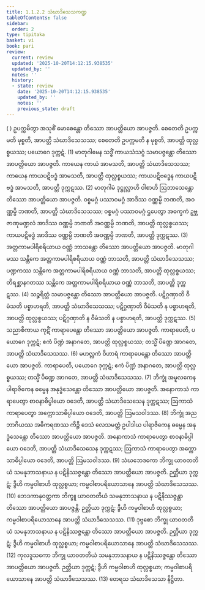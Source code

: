 ```yaml
---
title: 1.1.2.2 သံဃာဒိသေသကဏ္ဍ
tableOfContents: false
sidebar:
  order: 2
type: tipitaka
basket: vi
book: pari
review:
  current: review
  updated: '2025-10-20T14:12:15.938535'
  updated_by: ''
  notes: ''
  history:
  - state: review
    date: '2025-10-20T14:12:15.938535'
    updated_by: ''
    notes: ''
    previous_state: draft
---
```



<DynamicBreadcrumb />


<ReviewStatus review={frontmatter.review} showDetails={true} />

<HypothesisAnnotation frontmatter={frontmatter} />

<Division number="161" book="pari" e="ch" v="5" p="56">

<Paragraph number="338" book="pari">
( ) ဥပက္ကမိတွာ အသုစိံ မောစေန္တော တိဿော အာပတ္တိယော အာပဇ္ဇတိ. စေတေတိ ဥပက္ကမတိ မုစ္စတိ, အာပတ္တိ သံဃာဒိသေသဿ; စေတေတိ ဥပက္ကမတိ န မုစ္စတိ, အာပတ္တိ ထုလ္လစ္စယဿ; ပယောဂေ ဒုက္ကဋံ. (1)
</Paragraph>

<Paragraph number="339" book="pari">
မာတုဂါမေန သဒ္ဓိံ ကာယသံသဂ္ဂံ သမာပဇ္ဇန္တော တိဿော အာပတ္တိယော အာပဇ္ဇတိ. ကာယေန ကာယံ အာမသတိ, အာပတ္တိ သံဃာဒိသေသဿ; ကာယေန ကာယပဋိဗဒ္ဓံ အာမသတိ, အာပတ္တိ ထုလ္လစ္စယဿ; ကာယပဋိဗဒ္ဓေန ကာယပဋိဗဒ္ဓံ အာမသတိ, အာပတ္တိ ဒုက္ကဋဿ. (2)
</Paragraph>

<Paragraph number="340" book="pari">
မာတုဂါမံ ဒုဋ္ဌုလ္လာဟိ ဝါစာဟိ ဩဘာသေန္တော တိဿော အာပတ္တိယော အာပဇ္ဇတိ. ဝစ္စမဂ္ဂံ ပဿာဝမဂ္ဂံ အာဒိဿ ဝဏ္ဏမ္ပိ ဘဏတိ, အဝဏ္ဏမ္ပိ ဘဏတိ, အာပတ္တိ သံဃာဒိသေသဿ; ဝစ္စမဂ္ဂံ ပဿာဝမဂ္ဂံ ဌပေတွာ အဓက္ခကံ ဥဗ္ဘဇာဏုမဏ္ဍလံ အာဒိဿ ဝဏ္ဏမ္ပိ ဘဏတိ အဝဏ္ဏမ္ပိ ဘဏတိ, အာပတ္တိ ထုလ္လစ္စယဿ; ကာယပဋိဗဒ္ဓံ အာဒိဿ ဝဏ္ဏမ္ပိ ဘဏတိ အဝဏ္ဏမ္ပိ ဘဏတိ, အာပတ္တိ ဒုက္ကဋဿ. (3)
</Paragraph>

<Paragraph number="341" book="pari">
အတ္တကာမပါရိစရိယာယ ဝဏ္ဏံ ဘာသန္တော တိဿော အာပတ္တိယော အာပဇ္ဇတိ. မာတုဂါမဿ သန္တိကေ အတ္တကာမပါရိစရိယာယ ဝဏ္ဏံ ဘာသတိ, အာပတ္တိ သံဃာဒိသေသဿ; ပဏ္ဍကဿ သန္တိကေ အတ္တကာမပါရိစရိယာယ ဝဏ္ဏံ ဘာသတိ, အာပတ္တိ ထုလ္လစ္စယဿ; တိရစ္ဆာနဂတဿ သန္တိကေ အတ္တကာမပါရိစရိယာယ ဝဏ္ဏံ ဘာသတိ, အာပတ္တိ ဒုက္ကဋဿ. (4)
</Paragraph>

<Paragraph number="342" book="pari">
သဉ္စရိတ္တံ သမာပဇ္ဇန္တော တိဿော အာပတ္တိယော အာပဇ္ဇတိ. ပဋိဂ္ဂဏှာတိ ဝီမံသတိ ပစ္စာဟရတိ, အာပတ္တိ သံဃာဒိသေသဿ; ပဋိဂ္ဂဏှာတိ ဝီမံသတိ န ပစ္စာဟရတိ, အာပတ္တိ ထုလ္လစ္စယဿ; ပဋိဂ္ဂဏှာတိ န ဝီမံသတိ န ပစ္စာဟရတိ, အာပတ္တိ ဒုက္ကဋဿ. (5)
</Paragraph>

<Paragraph number="343" book="pari">
သညာစိကာယ ကုဋိံ ကာရာပေန္တော တိဿော အာပတ္တိယော အာပဇ္ဇတိ. ကာရာပေတိ, ပယောဂေ ဒုက္ကဋံ; ဧကံ ပိဏ္ဍံ အနာဂတေ, အာပတ္တိ ထုလ္လစ္စယဿ; တသ္မိံ ပိဏ္ဍေ အာဂတေ, အာပတ္တိ သံဃာဒိသေသဿ. (6)
</Paragraph>

<Paragraph number="344" book="pari">
မဟလ္လကံ ဝိဟာရံ ကာရာပေန္တော တိဿော အာပတ္တိယော အာပဇ္ဇတိ. ကာရာပေတိ, ပယောဂေ ဒုက္ကဋံ; ဧကံ ပိဏ္ဍံ အနာဂတေ, အာပတ္တိ ထုလ္လစ္စယဿ; တသ္မိံ ပိဏ္ဍေ အာဂတေ, အာပတ္တိ သံဃာဒိသေသဿ. (7)
</Paragraph>

<Paragraph number="345" book="pari">
ဘိက္ခုံ အမူလကေန ပါရာဇိကေန ဓမ္မေန အနုဒ္ဓံသေန္တော တိဿော အာပတ္တိယော အာပဇ္ဇတိ. အနောကာသံ ကာရာပေတွာ စာဝနာဓိပ္ပါယော ဝဒေတိ, အာပတ္တိ သံဃာဒိသေသေန ဒုက္ကဋဿ; ဩကာသံ ကာရာပေတွာ အက္ကောသာဓိပ္ပါယော ဝဒေတိ, အာပတ္တိ ဩမသဝါဒဿ. (8)
</Paragraph>

<Paragraph number="346" book="pari">
ဘိက္ခုံ အညဘာဂိယဿ အဓိကရဏဿ ကိဉ္စိ ဒေသံ လေသမတ္တံ ဥပါဒါယ ပါရာဇိကေန ဓမ္မေန အနုဒ္ဓံသေန္တော တိဿော အာပတ္တိယော အာပဇ္ဇတိ. အနောကာသံ ကာရာပေတွာ စာဝနာဓိပ္ပါယော ဝဒေတိ, အာပတ္တိ သံဃာဒိသေသေန ဒုက္ကဋဿ; ဩကာသံ ကာရာပေတွာ အက္ကောသာဓိပ္ပါယော ဝဒေတိ, အာပတ္တိ ဩမသဝါဒဿ. (9)
</Paragraph>

<Paragraph number="347" book="pari">
သံဃဘေဒကော ဘိက္ခု ယာဝတတိယံ သမနုဘာသနာယ န ပဋိနိဿဇ္ဇန္တော တိဿော အာပတ္တိယော အာပဇ္ဇတိ. ဉတ္တိယာ ဒုက္ကဋံ; ဒွီဟိ ကမ္မဝါစာဟိ ထုလ္လစ္စယာ; ကမ္မဝါစာပရိယောသာနေ အာပတ္တိ သံဃာဒိသေသဿ. (10)
</Paragraph>

<Paragraph number="348" book="pari">
ဘေဒကာနုဝတ္တကာ ဘိက္ခူ ယာဝတတိယံ သမနုဘာသနာယ န ပဋိနိဿဇ္ဇန္တာ တိဿော အာပတ္တိယော အာပဇ္ဇန္တိ. ဉတ္တိယာ ဒုက္ကဋံ; ဒွီဟိ ကမ္မဝါစာဟိ ထုလ္လစ္စယာ; ကမ္မဝါစာပရိယောသာနေ အာပတ္တိ သံဃာဒိသေသဿ. (11)
</Paragraph>

<Paragraph number="349" book="pari">
ဒုဗ္ဗစော ဘိက္ခု ယာဝတတိယံ သမနုဘာသနာယ န ပဋိနိဿဇ္ဇန္တော တိဿော အာပတ္တိယော အာပဇ္ဇတိ. ဉတ္တိယာ ဒုက္ကဋံ; ဒွီဟိ ကမ္မဝါစာဟိ ထုလ္လစ္စယာ; ကမ္မဝါစာပရိယောသာနေ အာပတ္တိ သံဃာဒိသေသဿ. (12)
</Paragraph>

<Paragraph number="350" book="pari">
ကုလဒူသကော ဘိက္ခု ယာဝတတိယံ သမနုဘာသနာယ န ပဋိနိဿဇ္ဇန္တော တိဿော အာပတ္တိယော အာပဇ္ဇတိ. ဉတ္တိယာ ဒုက္ကဋံ; ဒွီဟိ ကမ္မဝါစာဟိ ထုလ္လစ္စယာ; ကမ္မဝါစာပရိယောသာနေ အာပတ္တိ သံဃာဒိသေသဿ. (13)

</Paragraph>
</Division>

<Paragraph number="351" type="center" book="pari">
တေရသ သံဃာဒိသေသာ နိဋ္ဌိတာ.
</Paragraph>